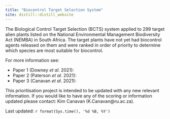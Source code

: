 ---
title: "Biocontrol Target Selection System"
site: distill::distill_website
---

The Biological Control Target Selection (BCTS) system applied to 299 target alien plants listed on the National Environmental Management Biodiversity Act (NEMBA) in South Africa. The target plants have not yet had biocontrol agents released on  them and were ranked in order of priority to determine which species are most suitable for biocontrol. 

For more information see:  

- Paper 1 (Downey *et al*. 2021):  
- Paper 2 (Paterson *et al*. 2021):
- Paper 3 (Canavan *et al*. 2021): 

This prioritisation project is intended to be updated with any new relevant information. If you would like to have any of the scoring or information updated please contact: Kim Canavan (K.Canavan@ru.ac.za).  

Last updated: `r format(Sys.time(), '%d %B, %Y')`

